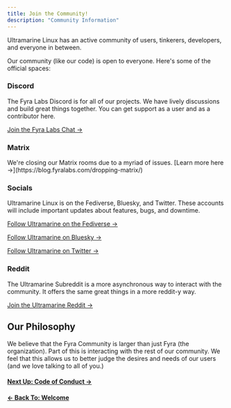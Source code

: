 ```yaml
---
title: Join the Community!
description: "Community Information"
---
```



Ultramarine Linux has an active community of users, tinkerers, developers, and everyone in between.

Our community (like our code) is open to everyone. Here's some of the official spaces:

### Discord

The Fyra Labs Discord is for all of our projects. We have lively discussions and build great things together. You can get support as a user and as a contributor here.

[Join the Fyra Labs Chat →](https://fyralabs.com/discord)

### Matrix

<Alert type="info">
We're closing our Matrix rooms due to a myriad of issues. [Learn more here →](https://blog.fyralabs.com/dropping-matrix/)

</Alert>

### Socials

Ultramarine Linux is on the Fediverse, Bluesky, and Twitter. These accounts will include important updates about features, bugs, and downtime.

[Follow Ultramarine on the Fediverse →](https://fedi.fyralabs.com/@ultramarine)

[Follow Ultramarine on Bluesky →](https://bsky.app/profile/did:plc:fnur6qx57ynsgg4x6psfrj7i)

[Follow Ultramarine on Twitter →](https://twitter.com/UltramarineProj)

### Reddit

The Ultramarine Subreddit is a more asynchronous way to interact with the community. It offers the same great things in a more reddit-y way.

[Join the Ultramarine Reddit →](https://reddit.com/r/ultramarine)

## Our Philosophy

We believe that the Fyra Community is larger than just Fyra (the organization). Part of this is interacting with the rest of our community. We feel that this allows us to better judge the desires and needs of our users (and we love talking to all of you.)

#### [Next Up: Code of Conduct →](/en/community/codeofconduct)

#### [← Back To: Welcome](/en/welcome)
